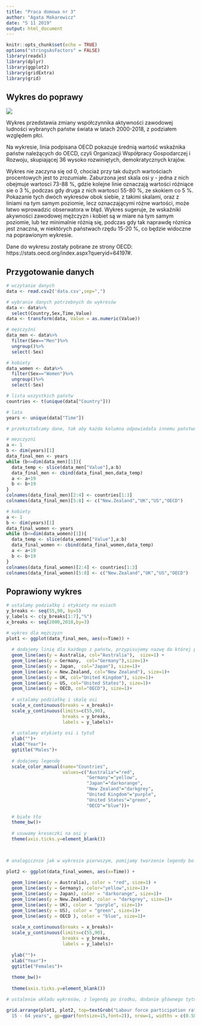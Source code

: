 ```yaml
---
title: "Praca domowa nr 3"
author: "Agata Makarewicz"
date: "5 11 2019"
output: html_document
---
```


```r
knitr::opts_chunk$set(echo = TRUE)
options("stringsAsFactors" = FALSE) 
library(readxl)
library(dplyr)
library(ggplot2)
library(gridExtra)
library(grid)
```

## Wykres do poprawy


![](wykres.png)


Wykres przedstawia zmiany współczynnika aktywności zawodowej ludności wybranych państw świata w latach 2000-2018, z podziałem względem płci.


Na wykresie, linia podpisana OECD pokazuje średnią wartość wskaźnika państw należących do OECD, czyli Organizacji Współpracy Gospodarczej i Rozwoju, skupiającej 36 wysoko rozwiniętych, demokratycznych krajów.


Wykres nie zaczyna się od 0, chociaż przy tak dużych wartościach procentowych jest to zrozumiałe. Zaburzona jest skala osi y - jedna z nich obejmuje wartosci 73-88 %, gdzie kolejne linie oznaczają wartości różniące sie o 3 %, podczas gdy druga z nich wartosci 55-80 %, ze skokiem co 5 %. Pokazanie tych dwóch wykresów obok siebie, z takimi skalami, oraz z liniami na tym samym poziomie, lecz oznaczającymi różne wartości, może łatwo wprowadzic obserwatora w błąd. Wykres sugeruje, że wskaźniki akywności zawodowej mężczyzn i kobiet są w miare na tym samym poziomie, lub tez minimalnie różnią się, podczas gdy tak naprawdę róznica jest znaczna, w niektórych państwach rzędu 15-20 %, co będzie widoczne na poprawionym wykresie.


Dane do wykresu zostały pobrane ze strony OECD: https://stats.oecd.org/index.aspx?queryid=64197#.

## Przygotowanie danych


```r

# wczytanie danych
data <- read.csv2('data.csv',sep=",")

# wybranie danych potrzebnych do wykresów
data <- data%>%
  select(Country,Sex,Time,Value)
data <- transform(data, Value = as.numeric(Value))

# mężczyźni
data_men <- data%>%
  filter(Sex=="Men")%>%
  ungroup()%>%
  select(-Sex)

# kobiety
data_women <- data%>%
  filter(Sex=="Women")%>%
  ungroup()%>%
  select(-Sex)

# lista wszystkich państw 
countries <- t(unique(data["Country"]))

# lata
years <- unique(data["Time"])

# przekształcamy dane, tak aby każda kolumna odpowiadała innemu państwu, wiersze to lata

# mezczyzni
a <- 1
b <- dim(years)[1]
data_final_men <- years
while (b<=dim(data_men)[1]){
  data_temp <- slice(data_men["Value"],a:b)
  data_final_men <- cbind(data_final_men,data_temp) 
  a <- a+19
  b <- b+19
}
colnames(data_final_men)[2:4] <- countries[1:3]
colnames(data_final_men)[5:8] <- c("New.Zealand","UK","US","OECD")

# kobiety
a <- 1
b <- dim(years)[1]
data_final_women <- years
while (b<=dim(data_women)[1]){
  data_temp <- slice(data_women["Value"],a:b)
  data_final_women <- cbind(data_final_women,data_temp) 
  a <- a+19
  b <- b+19
}
colnames(data_final_women)[2:4] <- countries[1:3]
colnames(data_final_women)[5:8] <- c("New.Zealand","UK","US","OECD")

```


## Poprawiony wykres


```r

# ustalamy podziałkę i etykiety na osiach
y_breaks <- seq(55,90, by=5)
y_labels <- c(y_breaks[1:7],"%")
x_breaks <- seq(2000,2018,by=3)

# wykres dla mężczyzn
plot1 <- ggplot(data_final_men, aes(x=Time)) + 
  
  # dodajemy linię dla każdego z państw, przypisujemy nazwę do której później przypisany zostanie kolor
  geom_line(aes(y = Australia, col="Australia"),  size=1) + 
  geom_line(aes(y = Germany,  col="Germany"),size=1)+
  geom_line(aes(y = Japan,  col="Japan"), size=1)+
  geom_line(aes(y = New.Zealand, col="New Zealand"), size=1)+
  geom_line(aes(y = UK, col="United Kingdom"), size=1)+
  geom_line(aes(y = US, col="United States"), size=1)+
  geom_line(aes(y = OECD, col="OECD"), size=1)+
  
  # ustalamy podziałkę i skalę osi
  scale_x_continuous(breaks = x_breaks)+
  scale_y_continuous(limits=c(55,90),
                     breaks = y_breaks,
                     labels = y_labels)+
  
  # ustalamy etykiety osi i tytuł
  ylab("")+
  xlab("Year")+
  ggtitle("Males")+
  
  # dodajemy legendę
  scale_color_manual(name="Countries",
                     values=c("Australia"="red",
                              "Germany"="yellow",
                              "Japan"="darkorange",
                              "New Zealand"="darkgrey",
                              "United Kingdom"="purple",
                              "United States"="green",
                              "OECD"="blue"))+
  
  # białe tło 
  theme_bw()+
  
  # usuwamy kreseczki na osi y
  theme(axis.ticks.y=element_blank())
  


# analogicznie jak w wykresie pierwszym, pomijamy tworzenie legendy bo jest ona taka sama jak na pierwszym wykresie 

plot2 <- ggplot(data_final_women, aes(x=Time)) + 
  
  geom_line(aes(y = Australia), color = "red", size=1) + 
  geom_line(aes(y = Germany), color="yellow",size=1)+
  geom_line(aes(y = Japan), color = "darkorange", size=1)+
  geom_line(aes(y = New.Zealand), color = "darkgrey", size=1)+
  geom_line(aes(y = UK), color = "purple", size=1)+
  geom_line(aes(y = US), color = "green", size=1)+
  geom_line(aes(y = OECD ), color = "blue", size=1)+
  
  scale_x_continuous(breaks = x_breaks)+
  scale_y_continuous(limits=c(55,90),
                     breaks = y_breaks,
                     labels = y_labels)+
  
  ylab("")+
  xlab("Year")+
  ggtitle("Females")+
  
  theme_bw()+
  
  theme(axis.ticks.y=element_blank())

# ustalenie układu wykresów, z legendą po środku, dodanie głównego tytułu

grid.arrange(plot1, plot2, top=textGrob("Labour force participation rate
  15 - 64 years", gp=gpar(fontsize=15,font=2)), nrow=1, widths = c(0.58, 0.42))
```

